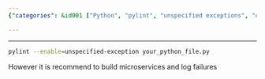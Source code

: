 ```yaml
---
{"categories": &id001 ["Python", "pylint", "unspecified exceptions", "error handling", "microservices", "logging", "best practices"], "category": "Python Tools", "date": "2023-12-18 19:16:11", "description": "This text provides guidance on utilizing the Python utility 'pylint' to identify unspecified exceptions in a Python file and proposes constructing microservices and tracking failures for enhanced error management.", "tags": *id001, "title": "Exception Phobia in Python"}

---
```


------

```bash
pylint --enable=unspecified-exception your_python_file.py

```

However it is recommend to build microservices and log failures

